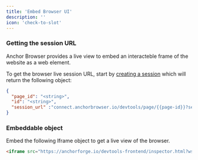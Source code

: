 ```yaml
---
title: 'Embed Browser UI'
description: ''
icon: 'check-to-slot'
---
```


### Getting the session URL

Anchor Browser provides a live view to embed an interacteble frame of the website as a web element. 

To get the browser live session URL, start by [creating a session](/api-reference/sessions/create-session) which will return the following object:

```json
{
  "page_id": "<string>",
  "id": "<string>",
  "session_url" :"connect.anchorbrowser.io/devtools/page/{{page-id}}?sessionId={{session-id}}"
}
```

### Embeddable object

Embed the following Iframe object to get a live view of the browser.

```html
<iframe src="https://anchorforge.io/devtools-frontend/inspector.html?wss={{session_url}}" sandbox="allow-same-origin allow-scripts" allow="clipboard-read; clipboard-write" style="border: 0px; display: block; width: 100%; height: 100%; position: absolute; top: 0px; left: 0px;"></iframe>
```

